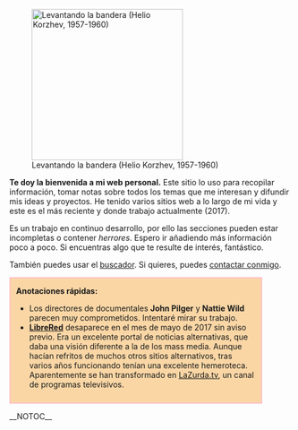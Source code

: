 {{header|1=Portada}}

[[File:levantando-la-bandera-helio-korzhev.jpg|270px|right|Levantando la bandera (Helio Korzhev, 1957-1960)]]

'''Te doy la bienvenida a mi web personal.''' Este sitio lo uso para recopilar información, tomar notas sobre todos los temas que me interesan y difundir mis ideas y proyectos. He tenido varios sitios web a lo largo de mi vida y este es el más reciente y donde trabajo actualmente (2017).

Es un trabajo en continuo desarrollo, por ello las secciones pueden estar incompletas o contener ''herrores''. Espero ir añadiendo más información poco a poco. Si encuentras algo que te resulte de interés, fantástico.

<!--'''Welcome to my website!''' I use this place to compile information, take some notes about all topics of my interest and spread the word about my ideas and projects. This is a work in-progress, so sections may be incomplete or contain ''msitakes''. If you find anything of your interest, great. You can [[contacto|contact me]] if you want.-->

{{secciones}}

También puedes usar el [[buscador]]. Si quieres, puedes [[contacto|contactar conmigo]].

<div style="width: 85%;border: 2px solid pink;background-color: #FAD6A5;padding: 0px 10px 10px 10px;">
'''Anotaciones rápidas:'''

* Los directores de documentales '''John Pilger''' y '''Nattie Wild''' parecen muy comprometidos. Intentaré mirar su trabajo.
* '''[http://www.librered.net LibreRed]''' desaparece en el mes de mayo de 2017 sin aviso previo. Era un excelente portal de noticias alternativas, que daba una visión diferente a la de los mass media. Aunque hacían refritos de muchos otros sitios alternativos, tras varios años funcionando tenían una excelente hemeroteca. Aparentemente se han transformado en [https://lazurda.tv LaZurda.tv], un canal de programas televisivos.

<!--
Ver más [[anotaciones]].
-->
</div>

__NOTOC__
{{footer}}
